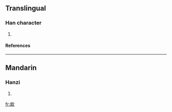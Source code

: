 ==Translingual==
===Han character===
{{Han char|rn=76|rad=欠|as=06|sn=10|four=|canj=竹廿弓人 (HTNO)}}
# {{defn|Han|sort=欠06}}
====References====
{{Han ref|kx=0567.270|dkj=16069|dj=0955.450|hdz=32138.160|uh=6B30|ud=27440}}

----
==Mandarin==
===Hanzi===
{{cmn-hanzi|pin=[[xū]] (xu1)|wg=hsü<sup>1</sup>}}
# {{defn|Mandarin}}

[[fr:欰]]